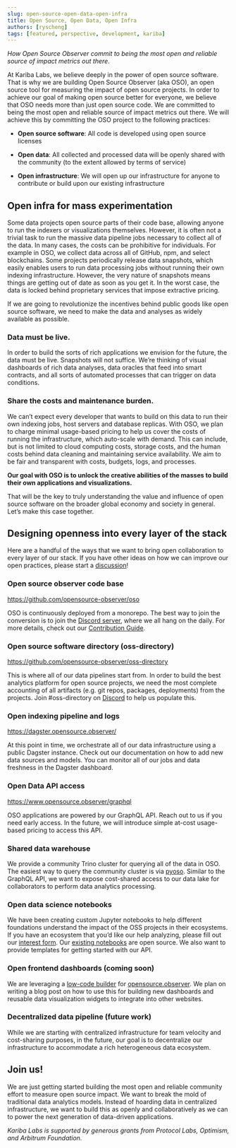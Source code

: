 ```yaml
---
slug: open-source-open-data-open-infra
title: Open Source, Open Data, Open Infra
authors: [ryscheng]
tags: [featured, perspective, development, kariba]
---
```



<Head>
  <link rel="canonical" href="https://kariba.substack.com/p/open-source-open-data-open-infra" />
</Head>

*How Open Source Observer commit to being the most open and reliable source of impact metrics out there*.

At Kariba Labs, we believe deeply in the power of open source software. That is why we are building Open Source Observer (aka OSO), an open source tool for measuring the impact of open source projects. In order to achieve our goal of making open source better for everyone, we believe that OSO needs more than just open source code. We are committed to being the most open and reliable source of impact metrics out there. We will achieve this by committing the OSO project to the following practices:

- **Open source software**: All code is developed using open source licenses

- **Open data**: All collected and processed data will be openly shared with the community (to the extent allowed by terms of service)

- **Open infrastructure**: We will open up our infrastructure for anyone to contribute or build upon our existing infrastructure

<!-- truncate -->

## Open infra for mass experimentation

Some data projects open source parts of their code base, allowing anyone to run the indexers or visualizations themselves. However, it is often not a trivial task to run the massive data pipeline jobs necessary to collect all of the data. In many cases, the costs can be prohibitive for individuals. For example in OSO, we collect data across all of GitHub, npm, and select blockchains. Some projects periodically release data snapshots, which easily enables users to run data processing jobs without running their own indexing infrastructure. However, the very nature of snapshots means things are getting out of date as soon as you get it. In the worst case, the data is locked behind proprietary services that impose extractive pricing.

If we are going to revolutionize the incentives behind public goods like open source software, we need to make the data and analyses as widely available as possible. 

### Data must be live.
In order to build the sorts of rich applications we envision for the future, the data must be live. Snapshots will not suffice. We’re thinking of visual dashboards of rich data analyses, data oracles that feed into smart contracts, and all sorts of automated processes that can trigger on data conditions.

### Share the costs and maintenance burden.
We can’t expect every developer that wants to build on this data to run their own indexing jobs, host servers and database replicas. With OSO, we plan to charge minimal usage-based pricing to help us cover the costs of running the infrastructure, which auto-scale with demand. This can include, but is not limited to cloud computing costs, storage costs, and the human costs behind data cleaning and maintaining service availability. We aim to be fair and transparent with costs, budgets, logs, and processes. 

**Our goal with OSO is to unlock the creative abilities of the masses to build their own applications and visualizations.**

That will be the key to truly understanding the value and influence of open source software on the broader global economy and society in general. Let’s make this case together.

## Designing openness into every layer of the stack
Here are a handful of the ways that we want to bring open collaboration to every layer of our stack. If you have other ideas on how we can improve our open practices, please start a [discussion](https://github.com/opensource-observer/oso/discussions)!

### Open source observer code base
https://github.com/opensource-observer/oso

OSO is continuously deployed from a monorepo. The best way to join the conversion is to join the [Discord server](https://www.opensource.observer/discord), where we all hang on the daily. For more details, check out our [Contribution Guide](https://github.com/opensource-observer/oso/blob/main/CONTRIBUTING.md). 

### Open source software directory (oss-directory)
https://github.com/opensource-observer/oss-directory

This is where all of our data pipelines start from. In order to build the best analytics platform for open source projects, we need the most complete accounting of all artifacts (e.g. git repos, packages, deployments) from the projects. Join #oss-directory on [Discord](https://www.opensource.observer/discord) to help us populate this.

### Open indexing pipeline and logs
https://dagster.opensource.observer/

At this point in time, we orchestrate all of our data infrastructure using a public Dagster instance. Check out our documentation on how to add new data sources and models. You can monitor all of our jobs and data freshness in the Dagster dashboard.

### Open Data API access
https://www.opensource.observer/graphql

OSO applications are powered by our GraphQL API. Reach out to us if you need early access. In the future, we will introduce simple at-cost usage-based pricing to access this API.

### Shared data warehouse
We provide a community Trino cluster for querying all of the data in OSO. The easiest way to query the community cluster is via [pyoso](https://pypi.org/project/pyoso/). Similar to the GraphQL API, we want to expose cost-shared access to our data lake for collaborators to perform data analytics processing.

### Open data science notebooks
We have been creating custom Jupyter notebooks to help different foundations understand the impact of the OSS projects in their ecosystems. If you have an ecosystem that you’d like our help analyzing, please fill out our [interest form](https://www.opensource.observer/karibalabs-interest). Our [existing notebooks](https://github.com/opensource-observer/insights) are open source. We also want to provide templates for getting started with our API.

### Open frontend dashboards (coming soon)
We are leveraging a [low-code builder](https://plasmic.app/?ref=ryscheng) for [opensource.observer](https://www.opensource.observer). We plan on writing a blog post on how to use this for building new dashboards and reusable data visualization widgets to integrate into other websites.

### Decentralized data pipeline (future work)
While we are starting with centralized infrastructure for team velocity and cost-sharing purposes, in the future, our goal is to decentralize our infrastructure to accommodate a rich heterogeneous data ecosystem.

## Join us!
We are just getting started building the most open and reliable community effort to measure open source impact. We want to break the mold of traditional data analytics models. Instead of hoarding data in centralized infrastructure, we want to build this as openly and collaboratively as we can to power the next generation of data-driven applications.

*Kariba Labs is supported by generous grants from Protocol Labs, Optimism, and Arbitrum Foundation.*